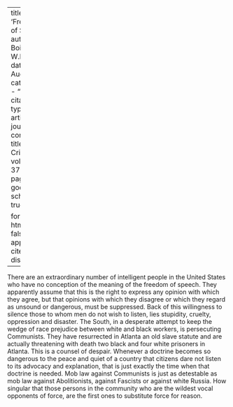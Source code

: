 
---
title: 'Freedom of Speech'
author: Du Bois, W.E.B.
date: Aug. 1930
categories: 
  - ""
citation: 
  type: article-journal
  container-title: The Crisis
  volume: 37
  issue: 8
  page: 282
google-scholar: true

format:
  html:
    toc: false
    appendix-cite-as: display
---



There are an extraordinary number of intelligent people in the United States who have no conception of the meaning of the freedom of speech. They apparently assume that this is the right to express any opinion with which they agree, but that opinions with which they disagree or which they regard as unsound or dangerous, must be suppressed. Back of this willingness to silence those to whom men do not wish to listen, lies stupidity, cruelty, oppression and disaster. The South, in a desperate attempt to keep the wedge of race prejudice between white and black workers, is persecuting Communists. They have resurrected in Atlanta an old slave statute and are actually threatening with death two black and four white prisoners in Atlanta. This is a counsel of despair. Whenever a doctrine becomes so dangerous to the peace and quiet of a country that citizens dare not listen to its advocacy and explanation, that is just exactly the time when that doctrine is needed. Mob law against Communists is just as detestable as mob law against Abolitionists, against Fascists or against white Russia. How singular that those persons in the community who are the wildest vocal opponents of force, are the first ones to substitute force for reason. 

